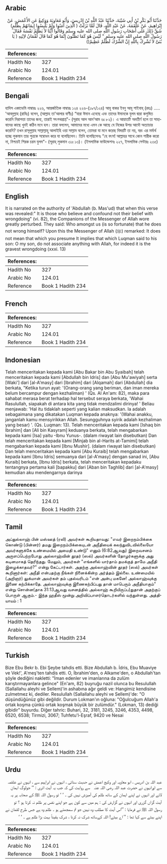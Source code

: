 ## Arabic


<div dir="rtl" lang="ar" style={{fontSize:'larger',backgroundColor:'#f8f9fa',padding:20}}>
حَدَّثَنَا أَبُو بَكْرِ بْنُ أَبِي شَيْبَةَ، حَدَّثَنَا عَبْدُ اللَّهِ بْنُ إِدْرِيسَ، وَأَبُو مُعَاوِيَةَ وَوَكِيعٌ عَنِ الأَعْمَشِ، عَنْ إِبْرَاهِيمَ، عَنْ عَلْقَمَةَ، عَنْ عَبْدِ اللَّهِ، قَالَ لَمَّا نَزَلَتْ ‏(‏ الَّذِينَ آمَنُوا وَلَمْ يَلْبِسُوا إِيمَانَهُمْ بِظُلْمٍ‏)‏ شَقَّ ذَلِكَ عَلَى أَصْحَابِ رَسُولِ اللَّهِ صلى الله عليه وسلم وَقَالُوا أَيُّنَا لاَ يَظْلِمُ نَفْسَهُ فَقَالَ رَسُولُ اللَّهِ صلى الله عليه وسلم ‏"‏ لَيْسَ هُوَ كَمَا تَظُنُّونَ إِنَّمَا هُوَ كَمَا قَالَ لُقْمَانُ لاِبْنِهِ ‏(‏ يَا بُنَىَّ لاَ تُشْرِكْ بِاللَّهِ إِنَّ الشِّرْكَ لَظُلْمٌ عَظِيمٌ‏(‏)
</div>
<div style={{backgroundColor:'#f8f9fa',padding:20, marginBottom: 10}}><table> <thead> <tr> <th>References:</th> <th></th> </tr> </thead> <tbody><tr><td>Hadith No</td><td>327</td></tr><tr><td>Arabic No</td><td>124.01</td></tr><tr><td>Reference</td><td>Book 1 Hadith 234</td></tr></tbody></table></div>

## Bengali


<div dir="ltr" lang="bn" style={{fontSize:'larger',backgroundColor:'#f8f9fa',padding:20}}>
হাদিস একাডেমি নাম্বারঃ ২২৬, আন্তর্জাতিক নাম্বারঃ ১২৪ ২২৬-(১৯৭/১২৪) আবূ বাকর ইবনু আবূ শাইবাহ্ (রহঃ) ..... 'আবদুল্লাহ (রাযিঃ) বলেন, (আল্লাহ তা'আলার বাণীঃ) “যারা ঈমান এনেছে এবং তাদের ঈমানকে যুলম দ্বারা কলুষিত করেনি নিরাপত্তা তাদের জন্য, তারাই সৎপথপ্রাপ্ত"- (সূরাহ আল আন’আম ৬ঃ ৮২)। এ আয়াতটি অবতীর্ণ হলে তা সাহাবাদের কাছে খুবই কঠিন মনে হল। তারা বললেন, আমাদের মধ্যে এমন কে আছে যে নিজের উপর আদৌ অত্যাচার করেনি? তখন রাসূলুল্লাহ সাল্লাল্লাহু আলাইহি ওয়া সাল্লাম বলেন, তোমরা যা মনে করেছ বিষয়টি তা নয়, বরং এর মর্মার্থ হচ্ছে লুকমান তার পুত্রকে সম্বোধন করে যা বলেছিলেন। তিনি বলেছিলেনঃ “হে বৎস! আল্লাহর সাথে কোন শারীক করো না, নিশ্চয়ই শিরক চরম যুলম"- (সূরাহ্ লুকমান ৩১ঃ ১৩)। (ইসলামিক ফাউন্ডেশনঃ ২২৭, ইসলামিক সেন্টারঃ ২৩৫)
</div>
<div style={{backgroundColor:'#f8f9fa',padding:20, marginBottom: 10}}><table> <thead> <tr> <th>References:</th> <th></th> </tr> </thead> <tbody><tr><td>Hadith No</td><td>327</td></tr><tr><td>Arabic No</td><td>124.01</td></tr><tr><td>Reference</td><td>Book 1 Hadith 234</td></tr></tbody></table></div>

## English


<div dir="ltr" lang="en" style={{fontSize:'larger',backgroundColor:'#f8f9fa',padding:20}}>
It is narrated on the authority of 'Abdullah (b. Mas'ud) that when this verse was revealed:" It is those who believe and confound not their belief with wrongdoing" (vi. 82), the Companions of the Messenger of Allah wore greatly perturbed. They said: Who amongst us (is so fortunate) that he does not wrong himself? Upon this the Messenger of Allah (ﷺ) remarked: It does not mean that which you presume It implies that which Luqman said to his son: O my son, do not associate anything with Allah, for indeed it is the gravest wrongdoing (xxxi. 13)
</div>
<div style={{backgroundColor:'#f8f9fa',padding:20, marginBottom: 10}}><table> <thead> <tr> <th>References:</th> <th></th> </tr> </thead> <tbody><tr><td>Hadith No</td><td>327</td></tr><tr><td>Arabic No</td><td>124.01</td></tr><tr><td>Reference</td><td>Book 1 Hadith 234</td></tr></tbody></table></div>

## French


<div dir="ltr" lang="fr" style={{fontSize:'larger',backgroundColor:'#f8f9fa',padding:20}}>

</div>
<div style={{backgroundColor:'#f8f9fa',padding:20, marginBottom: 10}}><table> <thead> <tr> <th>References:</th> <th></th> </tr> </thead> <tbody><tr><td>Hadith No</td><td>327</td></tr><tr><td>Arabic No</td><td>124.01</td></tr><tr><td>Reference</td><td>Book 1 Hadith 234</td></tr></tbody></table></div>

## Indonesian


<div dir="ltr" lang="id" style={{fontSize:'larger',backgroundColor:'#f8f9fa',padding:20}}>
Telah menceritakan kepada kami [Abu Bakar bin Abu Syaibah] telah menceritakan kepada kami [Abdullah bin Idris] dan [Abu Mu'awiyah] serta [Waki'] dari [al-A'masy] dari [Ibrahim] dari [Alqamah] dari [Abdullah] dia berkata, "Ketika turun ayat: '(Orang-orang yang beriman, dan iman mereka belum bercampur dengan kezhaliman) ' (Qs. Al An'am: 82), maka para sahabat merasa berat terhadap hal tersebut seraya berkata, 'Wahai Rasulullah, siapakah di antara kita yang tidak mendzalimi dirinya! ' Beliau menjawab: 'Hal itu tidaklah seperti yang kalian maksudkan. Ia adalah sebagaimana yang dikatakan Luqman kepada anaknya: '(Wahai anakku, janganlah kamu mensyirikkan Allah. Sesungguhnya syirik adalah kezhaliman yang besar) '. (Qs. Luqman: 13). Telah menceritakan kepada kami [Ishaq bin Ibrahim] dan [Ali bin Kasyram] keduanya berkata, telah mengabarkan kepada kami [Isa] yaitu -Ibnu Yunus-. (dalam riwayat lain disebutkan) Dan telah menceritakan kepada kami [Minjab bin al-Harits at-Tamimi] telah mengabarkan kepada kami [Ibnu Mushir]. (dalam riwayat lain disebutkan) Dan telah menceritakan kepada kami [Abu Kuraib] telah mengabarkan kepada kami [Ibnu Idris] semuanya dari [al-A'masy] dengan sanad ini, [Abu Kuraib] berkata, [Ibnu Idris] berkata, telah menceritakan kepadaku tentangnya pertama kali [bapakku] dari [Aban bin Taghlib] dari [al-A'masy] kemudian aku mendengarnya darinya
</div>
<div style={{backgroundColor:'#f8f9fa',padding:20, marginBottom: 10}}><table> <thead> <tr> <th>References:</th> <th></th> </tr> </thead> <tbody><tr><td>Hadith No</td><td>327</td></tr><tr><td>Arabic No</td><td>124.01</td></tr><tr><td>Reference</td><td>Book 1 Hadith 234</td></tr></tbody></table></div>

## Tamil


<div dir="ltr" lang="ta" style={{fontSize:'larger',backgroundColor:'#f8f9fa',padding:20}}>
அப்துல்லாஹ் பின் மஸ்ஊத் (ரலி) அவர்கள் கூறியதாவது: "எவர் இறைநம்பிக்கை கொண்டு (பின்னர்) தமது இறைநம்பிக்கையுடன் அநீதியைக் கலந்துவிடவில்லையோ அவர்களுக்கே உண்மையில் அமைதி உண்டு" எனும் (6:82ஆவது) இறைவசனம் அருளப்பெற்றபோது அல்லாஹ்வின் தூதர் (ஸல்) அவர்களின் தோழர்களுக்கு அது கடினமாகத் தெரிந்தது. மேலும், அவர்கள் "எங்களில் யார்தாம் தமக்குத் தாமே அநீதி இழைக்காதவர்?" என்று கேட்டார்கள். அதற்கு அல்லாஹ்வின் தூதர் (ஸல்) அவர்கள் கூறினார்கள்: அநீதி என்பதற்கு நீங்கள் நினைக்கின்ற அர்த்தம் இல்லை. உண்மையில் (அறிஞர்) லுக்மான் அவர்கள் தம் புதல்வரிடம் "என் அன்பு மகனே! அல்லாஹ்வுக்கு இணை கற்பிக்காதே. அல்லாஹ்வுக்கு இணைகற்பிப்பது தான் மாபெரும் அநீதியாகும்" என்று சொன்ன(தாக 31:13ஆவது வசனத்தில் அல்லாஹ் கூறியிருப்ப)துதான் அதற்குப் பொருள் ஆகும்.- இந்த ஹதீஸ் மூன்று அறிவிப்பாளர்தொடர்களில் வந்துள்ளது. அத்தியாயம் : 1
</div>
<div style={{backgroundColor:'#f8f9fa',padding:20, marginBottom: 10}}><table> <thead> <tr> <th>References:</th> <th></th> </tr> </thead> <tbody><tr><td>Hadith No</td><td>327</td></tr><tr><td>Arabic No</td><td>124.01</td></tr><tr><td>Reference</td><td>Book 1 Hadith 234</td></tr></tbody></table></div>

## Turkish


<div dir="ltr" lang="tr" style={{fontSize:'larger',backgroundColor:'#f8f9fa',padding:20}}>
Bize Ebu Bekr b. Ebi Şeybe tahdis etti. Bize Abdullah b. İdris, Ebu Muaviye ve Vek!', A'meş'ten tahdis etti. O, İbrahim'den, o Alkame'den, o Abdullah'tan şöyle dediğini nakletti: "İman edenler ve imanlarına da zulüm karıştırmayanlara gelince" (En'am, 82) buyruğu nazil olunca bu Resulullah (Sallallahu aleyhi ve Sellem)'in ashabına ağır geldi ve: Hangimiz kendisine zulmetmez ki, dediler. Resulullah (Sallallahu aleyhi ve Sellem)'de: "O düşündüğünüz gibi değildir. Durum Lokman'ın oğluna: "Oğulcuğum Allah'a ortak koşma çünkü ortak koşmak büyük bir zulümdür." (Lokman, 13) dediği gibidir" buyurdu. Diğer tahric: Buhari, 32, 3181, 3245, 3246, 4353, 4498, 6520, 6538; Tirmizi, 3067; Tuhfetu'l-Eşraf, 9420 ve Nesai
</div>
<div style={{backgroundColor:'#f8f9fa',padding:20, marginBottom: 10}}><table> <thead> <tr> <th>References:</th> <th></th> </tr> </thead> <tbody><tr><td>Hadith No</td><td>327</td></tr><tr><td>Arabic No</td><td>124.01</td></tr><tr><td>Reference</td><td>Book 1 Hadith 234</td></tr></tbody></table></div>

## Urdu


<div dir="rtl" lang="ur" style={{fontSize:'larger',backgroundColor:'#f8f9fa',padding:20}}>
عبد اللہ بن ادریس ، ابو معاویہ اور وکیع اعمش نے حدیث سنائی ، انہوں نے ابراہیم سے ، انہوں نے علقمہ سے اورانہوں نے حضرت عبد اللہ ‌رضی ‌اللہ ‌عنہ ‌ ‌ سے روایت کی کہ جب یہ آیت اتری : ’’ جولوگ ایمان لائے اور انہوں نے اپنے ایمان کے ساتھ ظلم کی آمیزش نہیں کی ۔ ‘ ‘ تو رسول اللہ ﷺ کے صحابہ پر یہ آیت گراں گزری اور انہوں نے گزارش کی : ہم میں سے کون ہے جو اپنے نفس پر ظلم نہ کرتا ہو ؟ تو رسول اللہ ﷺ نے فرمایا : ’’اس آیت کا مطلب وہ نہیں جو تم سمجھتے ہو ۔ ظلم وہ ہے جس طرح لقمان نے اپنے بیٹے سے کہا تھا : ’’ اے بیٹے! اللہ کےساتھ شرک نہ کرنا ، شرک یقیناً بہت بڑا ظلم ہے ۔ ‘ ‘
</div>
<div style={{backgroundColor:'#f8f9fa',padding:20, marginBottom: 10}}><table> <thead> <tr> <th>References:</th> <th></th> </tr> </thead> <tbody><tr><td>Hadith No</td><td>327</td></tr><tr><td>Arabic No</td><td>124.01</td></tr><tr><td>Reference</td><td>Book 1 Hadith 234</td></tr></tbody></table></div>